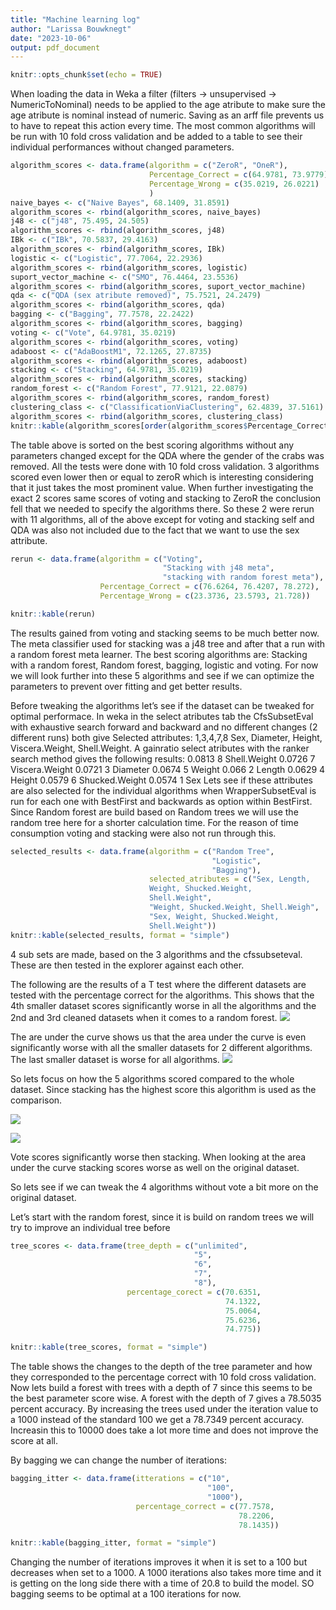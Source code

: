 ```yaml
---
title: "Machine learning log"
author: "Larissa Bouwknegt"
date: "2023-10-06"
output: pdf_document
---
```


```r
knitr::opts_chunk$set(echo = TRUE)
```

When loading the data in Weka a filter (filters -> unsupervised -> NumericToNominal) needs to be applied to the age atribute to make sure the age atribute is nominal instead of numeric. Saving as an arff file prevents us to have to repeat this action every time. The most common algorithms will be run with 10 fold cross validation  and be added to a table to see their individual performances without changed parameters. 

```r
algorithm_scores <- data.frame(algorithm = c("ZeroR", "OneR"),
                               Percentage_Correct = c(64.9781, 73.9779),
                               Percentage_Wrong = c(35.0219, 26.0221)
                               )
naive_bayes <- c("Naive Bayes", 68.1409, 31.8591)
algorithm_scores <- rbind(algorithm_scores, naive_bayes)
j48 <- c("j48", 75.495, 24.505)
algorithm_scores <- rbind(algorithm_scores, j48)
IBk <- c("IBk", 70.5837, 29.4163)
algorithm_scores <- rbind(algorithm_scores, IBk)
logistic <- c("Logistic", 77.7064, 22.2936)
algorithm_scores <- rbind(algorithm_scores, logistic)
suport_vector_machine <- c("SMO", 76.4464, 23.5536)
algorithm_scores <- rbind(algorithm_scores, suport_vector_machine)
qda <- c("QDA (sex atribute removed)", 75.7521, 24.2479)
algorithm_scores <- rbind(algorithm_scores, qda)
bagging <- c("Bagging", 77.7578, 22.2422)
algorithm_scores <- rbind(algorithm_scores, bagging)
voting <- c("Vote", 64.9781, 35.0219)
algorithm_scores <- rbind(algorithm_scores, voting)
adaboost <- c("AdaBoostM1", 72.1265, 27.8735)
algorithm_scores <- rbind(algorithm_scores, adaboost)
stacking <- c("Stacking", 64.9781, 35.0219)
algorithm_scores <- rbind(algorithm_scores, stacking)
random_forest <- c("Random Forest", 77.9121, 22.0879)
algorithm_scores <- rbind(algorithm_scores, random_forest)
clustering_class <- c("ClassificationViaClustering", 62.4839, 37.5161)
algorithm_scores <- rbind(algorithm_scores, clustering_class)
knitr::kable(algorithm_scores[order(algorithm_scores$Percentage_Correct, decreasing = TRUE),], row.names = F)
```

The table above is sorted on the best scoring algorithms without any parameters changed except for the QDA where the gender of the crabs was removed. All the tests were done with 10 fold cross validation. 3 algorithms scored even lower then or equal to zeroR which is interesting considering that it just takes the most prominent value. When further investigating the exact 2 scores same scores of voting and stacking to ZeroR the conclusion fell that we needed to specify the algorithms there. So these 2 were rerun with 11 algorithms, all of the above except for voting and stacking self and QDA was also not included due to the fact that we want to use the sex attribute. 

```r
rerun <- data.frame(algorithm = c("Voting", 
                                  "Stacking with j48 meta", 
                                  "stacking with random forest meta"),
                    Percentage_Correct = c(76.6264, 76.4207, 78.272),
                    Percentage_Wrong = c(23.3736, 23.5793, 21.728))

knitr::kable(rerun)
```

The results gained from voting and stacking seems to be much better now. The meta classifier used for stacking was a j48 tree and after that a run with a random forest meta learner. The best scoring algorithms are: Stacking with a random forest, Random forest, bagging, logistic and voting. For now we will look further into these 5 algorithms and see if we can optimize the parameters to prevent over fitting and get better results. 

Before tweaking the algorithms let's see if the dataset can be tweaked for optimal performace. In weka in the select atributes tab the CfsSubsetEval with exhaustive search forward and backward and no different changes (2 different runs) both give Selected attributes: 1,3,4,7,8 
                     Sex,
                     Diameter,
                     Height,
                     Viscera.Weight,
                     Shell.Weight.
A gainratio select atributes with the ranker search method gives the following results: 
 0.0813   8 Shell.Weight
 0.0726   7 Viscera.Weight
 0.0721   3 Diameter
 0.0674   5 Weight
 0.066    2 Length
 0.0629   4 Height
 0.0579   6 Shucked.Weight
 0.0574   1 Sex
Lets see if these attributes are also selected for the individual algorithms when WrapperSubsetEval is run for each one with BestFirst and backwards as option within BestFirst. Since Random forest are build based on Random trees we will use the random tree here for a shorter calculation time. For the reason of time consumption voting and stacking were also not run through this. 

```r
selected_results <- data.frame(algorithm = c("Random Tree",
                                             "Logistic",
                                             "Bagging"),
                               selected_atributes = c("Sex, Length,
                               Weight, Shucked.Weight,
                               Shell.Weight", 
                               "Weight, Shucked.Weight, Shell.Weigh", 
                               "Sex, Weight, Shucked.Weight,
                               Shell.Weight"))
knitr::kable(selected_results, format = "simple")
```
4 sub sets are made, based on the 3 algorithms and the cfssubseteval. These are then tested in the explorer against each other.

The following are the results of a T test where the different datasets are tested with the percentage correct for the algorithms. This shows that the 4th smaller dataset scores significantly worse in all the algorithms and the 2nd and 3rd cleaned datasets when it comes to a random forest. 
![](Ttestswapresults.png)

The are under the curve shows us that the area under the curve is even significantly worse with all the smaller datasets for 2 different algorithms. The last smaller dataset is  worse for all algorithms. 
![](TtestswapresultsAOC.png)

So lets focus on how the 5 algorithms scored compared to the whole dataset. Since stacking has the highest score this algorithm is used as the comparison. 

![](Stacking.png)

![](StackingAUC.png)

Vote scores significantly worse then stacking. When looking at the area under the curve stacking scores worse as well on the original dataset. 

So lets see if we can tweak the 4 algorithms without vote a bit more on the original dataset. 

Let's start with the random forest, since it is build on random trees we will try to improve an individual tree before 

```r
tree_scores <- data.frame(tree_depth = c("unlimited",
                                         "5",
                                         "6",
                                         "7",
                                         "8"),
                          percentage_corect = c(70.6351,
                                                74.1322,
                                                75.0064,
                                                75.6236,
                                                74.775))

knitr::kable(tree_scores, format = "simple")
```
The table shows the changes to the depth of the tree parameter and how they corresponded to the percentage correct with 10 fold cross validation. Now lets build a forest with trees with a depth of 7 since this seems to be the best parameter score wise. A forest with the depth of 7 gives a 78.5035 percent accuracy. By increasing the trees used under the iteration value to a 1000 instead of the standard 100 we get a 78.7349 percent accuracy. Increasin this to 10000 does take a lot more time and does not improve the score at all. 

By bagging we can change the number of iterations:

```r
bagging_itter <- data.frame(itterations = c("10",
                                            "100",
                                            "1000"),
                            percentage_correct = c(77.7578,
                                                   78.2206,
                                                   78.1435))

knitr::kable(bagging_itter, format = "simple")
```
Changing the number of iterations improves it when it is set to a 100 but decreases when set to a 1000. A 1000 iterations also takes more time and it is getting on the long side there with a time of 20.8 to build the model. SO bagging seems to be optimal at a 100 iterations for now. 
